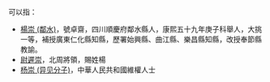 '''{{PAGENAME}}'''可以指：
*[[楊崇_(鄰水)|楊崇 (鄰水)]]，號卓齋，四川順慶府鄰水縣人，康熙五十九年庚子科舉人，大挑一等，補授廣東仁化縣知縣，歷署始興縣、曲江縣、樂昌縣知縣，改授奉節縣教諭。
*[[尉遲崇|尉遲崇]]，北周將領，賜姓楊
*[[杨崇_(异见分子)|杨崇 (异见分子)]]，中華人民共和國維權人士
{{Disambiguation|C|Cat=二字杨姓人名消歧义}}
